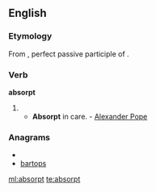==English==

===Etymology===
From {{etyl|la}} {{term|absorptus|lang=la}}, perfect passive participle of {{term|absorbeo|absorbeō|absorb|lang=la}}.

===Verb===
'''absorpt'''

# {{past participle of|absorb}}
#* '''Absorpt''' in care. - [[w:Alexander Pope|Alexander Pope]]

===Anagrams===
* {{alphagram|aboprst}}
* [[bartops#English|bartops]]


[[ml:absorpt]]
[[te:absorpt]]